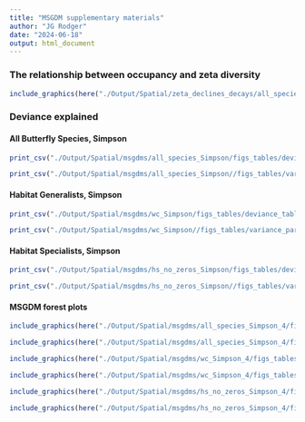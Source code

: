 ```yaml
---
title: "MSGDM supplementary materials"
author: "JG Rodger"
date: "2024-06-18"
output: html_document
---
```

### The relationship between occupancy and zeta diversity

```r
include_graphics(here("./Output/Spatial/zeta_declines_decays/all_species/contribution_zeta_variance.png"))
```

### Deviance explained

#### All Butterfly Species, Simpson
```r
print_csv("./Output/Spatial/msgdms/all_species_Simpson/figs_tables/deviance_table.csv", tab_no = "S4.1", tab_cap = "Deviance explained by MSGDMs for Simpson-Normalized zeta diversity for All Butterfly Species", my_dig = 3)
```

```r
print_csv("./Output/Spatial/msgdms/all_species_Simpson//figs_tables/variance_partitioning_table.csv", tab_no = "S4.2", tab_cap = "Variation partitioning for MSGDMs for Simpson-Normalized zeta diversity for All Species", my_dig = 3)
```

#### Habitat Generalists, Simpson
```r
print_csv("./Output/Spatial/msgdms/wc_Simpson/figs_tables/deviance_table.csv", tab_no = "S4.3", tab_cap = "Deviance explained by MSGDMs for Simpson-Normalized zeta diversity for Habitat Generalists", my_dig = 3)
```

```r
print_csv("./Output/Spatial/msgdms/wc_Simpson//figs_tables/variance_partitioning_table.csv", tab_no = "S4.4", tab_cap = "Variation partitioning for MSGDMs for Simpson-Normalized zeta diversity for Habitat Generalists", my_dig = 3)
```

#### Habitat Specialists, Simpson
```r
print_csv("./Output/Spatial/msgdms/hs_no_zeros_Simpson/figs_tables/deviance_table.csv", tab_no = "S4.5", tab_cap = "Deviance explained by MSGDMs for Simpson-Normalized zeta diversity for Habitat Specialists", my_dig = 3)
```

```r
print_csv("./Output/Spatial/msgdms/hs_no_zeros_Simpson//figs_tables/variance_partitioning_table.csv", tab_no = "S4.6", tab_cap = "Variation partitioning for MSGDMs for Simpson-Normalized zeta diversity for Habitat Specialists", my_dig = 3)
```

<!-- #### All Butterfly Species, Sorensen -->
<!-- ```{r  message = FALSE} -->
<!-- print_csv("./Output/Spatial/msgdms/all_species_Sorensen/figs_tables/deviance_table.csv", tab_no = "S4.7", tab_cap = "Deviance explained by MSGDMs for Sorensen-Normalized zeta diversity for All Species", my_dig = 3) -->
<!-- ``` -->

<!-- ```{r  message = FALSE} -->
<!-- print_csv("./Output/Spatial/msgdms/wc_Sorensen//figs_tables/variance_partitioning_table.csv", tab_no = "S4.8", tab_cap = "Variation partitioning for MSGDMs for Sorensen-Normalized zeta diversity for Habitat Generalists", my_dig = 3) -->
<!-- ``` -->


<!-- #### Habitat Generalists, Sorensen -->
<!-- ```{r message = FALSE} -->
<!-- print_csv("./Output/Spatial/msgdms/wc_Sorensen/figs_tables/deviance_table.csv", tab_no = "S4.9", tab_cap = "Deviance explained by MSGDMs for Sorensen-Normalized zeta diversity for Habitat Generalists", my_dig = 3) -->
<!-- ``` -->

<!-- ```{r message = FALSE} -->
<!-- print_csv("./Output/Spatial/msgdms/wc_Sorensen//figs_tables/variance_partitioning_table.csv", tab_no = "S4.10", tab_cap = "Variation partitioning for MSGDMs for Sorensen-Normalized zeta diversity for Habitat Generalists", my_dig = 3) -->
<!-- ``` -->


<!-- #### Habitat Specialists, Sorensen -->
<!-- ```{r  message = FALSE} -->
<!-- print_csv("./Output/Spatial/msgdms/hs_no_zeros_Sorensen/figs_tables/deviance_table.csv", tab_no = "S4.11", tab_cap = "Deviance explained by MSGDMs for Sorensen-Normalized zeta diversity for Habitat Specialists", my_dig = 3) -->
<!-- ``` -->


<!-- ```{r  message = FALSE} -->
<!-- print_csv("./Output/Spatial/msgdms/hs_no_zeros_Sorensen//figs_tables/variance_partitioning_table.csv", tab_no = "S4.12", tab_cap = "Variation partitioning for MSGDMs for Sorensen-Normalized zeta diversity for Habitat Specialists", my_dig = 3) -->
<!-- ``` -->

#### MSGDM forest plots
```r
include_graphics(here("./Output/Spatial/msgdms/all_species_Simpson_4/figs_tables/forest_plot.png"))
```


```r
include_graphics(here("./Output/Spatial/msgdms/all_species_Simpson_4/figs_tables/forest_plot_p_values.png"))
```


```r
include_graphics(here("./Output/Spatial/msgdms/wc_Simpson_4/figs_tables/forest_plot.png"))
```

```r
include_graphics(here("./Output/Spatial/msgdms/wc_Simpson_4/figs_tables/forest_plot_p_values.png"))
```

```r
include_graphics(here("./Output/Spatial/msgdms/hs_no_zeros_Simpson_4/figs_tables/forest_plot.png"))
```

```r
include_graphics(here("./Output/Spatial/msgdms/hs_no_zeros_Simpson_4/figs_tables/forest_plot_p_values.png"))
```


